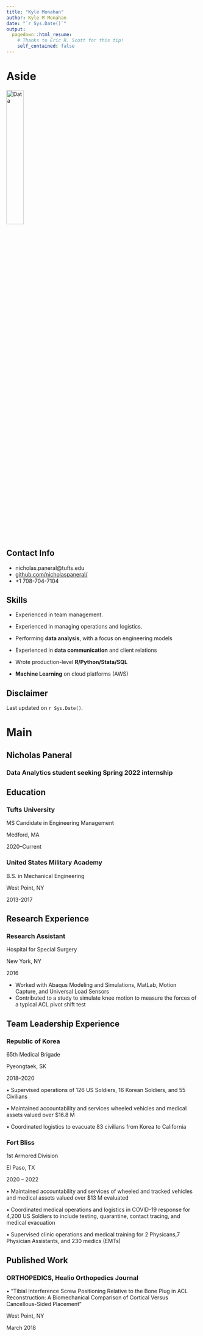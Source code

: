 ```yaml
---
title: "Kyle Monahan"
author: Kyle M Monahan
date: "`r Sys.Date()`"
output:
  pagedown::html_resume:
    # Thanks to Eric R. Scott for this tip! 
    self_contained: false
---
```


Aside
================================================================================


![Data](data_icon.png){width=30%}
<!-- ![Data](`r here::here("data_icon.png")`) -->



Contact Info {#contact}
--------------------------------------------------------------------------------

- <i class="fa fa-envelope"></i>nicholas.paneral@tufts.edu
- <i class="fa fa-github"></i> [github.com/nicholaspaneral/](https://github.com/nicholaspaneral/)
- <i class="fa fa-phone"></i> +1 708-704-7104


Skills {#skills}
--------------------------------------------------------------------------------

- Experienced in team management. 

- Experienced in managing operations and logistics.

- Performing **data analysis**, with a focus on engineering models

- Experienced in **data communication** and client relations

- Wrote production-level **R/Python/Stata/SQL** 

- **Machine Learning** on cloud platforms (AWS)




Disclaimer {#disclaimer}
--------------------------------------------------------------------------------

<!--This resume was made with the R package [**pagedown**](https://github.com/rstudio/pagedown).-->

Last updated on `r Sys.Date()`.



Main
================================================================================

Nicholas Paneral {#title}
--------------------------------------------------------------------------------

### Data Analytics student seeking Spring 2022 internship


Education {data-icon=graduation-cap data-concise=true}
--------------------------------------------------------------------------------

### Tufts University

MS Candidate in Engineering Management

Medford, MA

2020--Current


### United States Military Academy

B.S. in Mechanical Engineering

West Point, NY 

2013-2017



Research Experience {data-icon=flask}
--------------------------------------------------------------------------------

### Research Assistant

Hospital for Special Surgery

New York, NY

2016

- Worked with Abaqus Modeling and Simulations, MatLab, Motion Capture, and Universal Load Sensors
- Contributed to a study to simulate knee motion to measure the forces of a typical ACL pivot shift test



Team Leadership Experience {data-icon=chalkboard-teacher}
--------------------------------------------------------------------------------

### Republic of Korea

65th Medical Brigade

Pyeongtaek, SK

2018--2020

<!--::: concise-->
•	Supervised operations of 126 US Soldiers, 16 Korean Soldiers, and 55 Civilians

•	Maintained accountability and services wheeled vehicles and medical assets valued over $16.8 M

•	Coordinated logistics to evacuate 83 civilians from Korea to California
<!--:::-->




### Fort Bliss

1st Armored Division

El Paso, TX

2020 -- 2022

•	Maintained accountability and services of wheeled and tracked vehicles and medical assets valued over $13 M evaluated 

•	Coordinated medical operations and logistics in COVID-19 response for 4,200 US Soldiers to include testing, quarantine, contact tracing, and medical evacuation

•	Supervised clinic operations and medical training for 2 Physicans,7 Physician Assistants, and 230 medics (EMTs)



Published Work {data-icon=comment-alt}
--------------------------------------------------------------------------------
### ORTHOPEDICS, Healio Orthopedics Journal
•	“Tibial Interference Screw Positioning Relative to the Bone Plug in ACL Reconstruction: A Biomechanical Comparison of Cortical Versus Cancellous-Sided Placement”   

West Point, NY

March 2018


